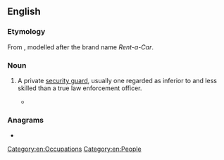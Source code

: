 ==English==

===Etymology===
From {{af|en|rent|a|cop}}, modelled after the brand name ''Rent-a-Car''.

===Noun===
{{en-noun}}
# {{lb|en|colloquial|derogatory}} A private [[security guard]], usually one regarded as inferior to and less skilled than a true law enforcement officer.
#* {{RQ:Gibson Neuromancer|page=24|passage=“What got into you tonight? Why'd you pull that scene at the arcade? I had to mess up this '''rentacop''' came after me with nunchucks.”}}

===Anagrams===
* {{anagrams|en|a=acenoprt|Caperton|co-parent|coparent|portance}}

[[Category:en:Occupations]]
[[Category:en:People]]